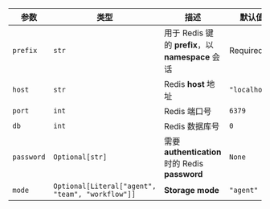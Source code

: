 | 参数 | 类型 | 描述 | 默认值 |
| --- | --- | --- | --- |
| `prefix` | `str` | 用于 Redis 键的 **prefix**，以 **namespace** 会话 | Required |
| `host` | `str` | Redis **host** 地址 | `"localhost"` |
| `port` | `int` | Redis 端口号 | `6379` |
| `db` | `int` | Redis 数据库号 | `0` |
| `password` | `Optional[str]` | 需要 **authentication** 时的 Redis **password** | `None` |
| `mode` | `Optional[Literal["agent", "team", "workflow"]]` | **Storage mode** | `"agent"` |